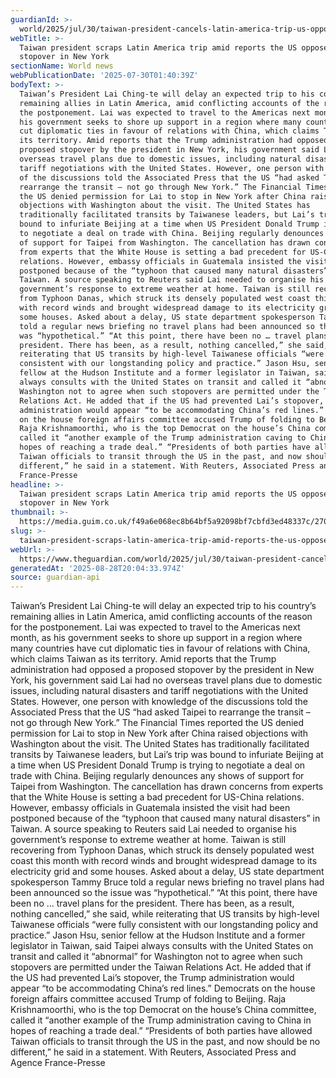 ```yaml
---
guardianId: >-
  world/2025/jul/30/taiwan-president-cancels-latin-america-trip-us-opposed-nyc-stopover
webTitle: >-
  Taiwan president scraps Latin America trip amid reports the US opposed
  stopover in New York
sectionName: World news
webPublicationDate: '2025-07-30T01:40:39Z'
bodyText: >-
  Taiwan’s President Lai Ching-te will delay an expected trip to his country’s
  remaining allies in Latin America, amid conflicting accounts of the reason for
  the postponement. Lai was expected to travel to the Americas next month, as
  his government seeks to shore up support in a region where many countries have
  cut diplomatic ties in favour of relations with China, which claims Taiwan as
  its territory. Amid reports that the Trump administration had opposed a
  proposed stopover by the president in New York, his government said Lai had no
  overseas travel plans due to domestic issues, including natural disasters and
  tariff negotiations with the United States. However, one person with knowledge
  of the discussions told the Associated Press that the US “had asked Taipei to
  rearrange the transit – not go through New York.” The Financial Times reported
  the US denied permission for Lai to stop in New York after China raised
  objections with Washington about the visit. The United States has
  traditionally facilitated transits by Taiwanese leaders, but Lai’s trip was
  bound to infuriate Beijing at a time when US President Donald Trump is trying
  to negotiate a deal on trade with China. Beijing regularly denounces any shows
  of support for Taipei from Washington. The cancellation has drawn concerns
  from experts that the White House is setting a bad precedent for US-China
  relations. However, embassy officials in Guatemala insisted the visit had been
  postponed because of the “typhoon that caused many natural disasters” in
  Taiwan. A source speaking to Reuters said Lai needed to organise his
  government’s response to extreme weather at home. Taiwan is still recovering
  from Typhoon Danas, which struck its densely populated west coast this month
  with record winds and brought widespread damage to its electricity grid and
  some houses. Asked about a delay, US state department spokesperson Tammy Bruce
  told a regular news briefing no travel plans had been announced so the issue
  was “hypothetical.” “At this point, there have been no … travel plans for the
  president. There has been, as a result, nothing cancelled,” she said, while
  reiterating that US transits by high-level Taiwanese officials “were fully
  consistent with our longstanding policy and practice.” Jason Hsu, senior
  fellow at the Hudson Institute and a former legislator in Taiwan, said Taipei
  always consults with the United States on transit and called it “abnormal” for
  Washington not to agree when such stopovers are permitted under the Taiwan
  Relations Act. He added that if the US had prevented Lai’s stopover, the Trump
  administration would appear “to be accommodating China’s red lines.” Democrats
  on the house foreign affairs committee accused Trump of folding to Beijing.
  Raja Krishnamoorthi, who is the top Democrat on the house’s China committee,
  called it “another example of the Trump administration caving to China in
  hopes of reaching a trade deal.” “Presidents of both parties have allowed
  Taiwan officials to transit through the US in the past, and now should be no
  different,” he said in a statement. With Reuters, Associated Press and Agence
  France-Presse
headline: >-
  Taiwan president scraps Latin America trip amid reports the US opposed
  stopover in New York
thumbnail: >-
  https://media.guim.co.uk/f49a6e068ec8b64bf5a92098bf7cbfd3ed48337c/270_0_2693_2155/500.jpg
slug: >-
  taiwan-president-scraps-latin-america-trip-amid-reports-the-us-opposed-stopover-in-new-york
webUrl: >-
  https://www.theguardian.com/world/2025/jul/30/taiwan-president-cancels-latin-america-trip-us-opposed-nyc-stopover
generatedAt: '2025-08-28T20:04:33.974Z'
source: guardian-api
---
```

Taiwan’s President Lai Ching-te will delay an expected trip to his country’s remaining allies in Latin America, amid conflicting accounts of the reason for the postponement. Lai was expected to travel to the Americas next month, as his government seeks to shore up support in a region where many countries have cut diplomatic ties in favour of relations with China, which claims Taiwan as its territory. Amid reports that the Trump administration had opposed a proposed stopover by the president in New York, his government said Lai had no overseas travel plans due to domestic issues, including natural disasters and tariff negotiations with the United States. However, one person with knowledge of the discussions told the Associated Press that the US “had asked Taipei to rearrange the transit – not go through New York.” The Financial Times reported the US denied permission for Lai to stop in New York after China raised objections with Washington about the visit. The United States has traditionally facilitated transits by Taiwanese leaders, but Lai’s trip was bound to infuriate Beijing at a time when US President Donald Trump is trying to negotiate a deal on trade with China. Beijing regularly denounces any shows of support for Taipei from Washington. The cancellation has drawn concerns from experts that the White House is setting a bad precedent for US-China relations. However, embassy officials in Guatemala insisted the visit had been postponed because of the “typhoon that caused many natural disasters” in Taiwan. A source speaking to Reuters said Lai needed to organise his government’s response to extreme weather at home. Taiwan is still recovering from Typhoon Danas, which struck its densely populated west coast this month with record winds and brought widespread damage to its electricity grid and some houses. Asked about a delay, US state department spokesperson Tammy Bruce told a regular news briefing no travel plans had been announced so the issue was “hypothetical.” “At this point, there have been no … travel plans for the president. There has been, as a result, nothing cancelled,” she said, while reiterating that US transits by high-level Taiwanese officials “were fully consistent with our longstanding policy and practice.” Jason Hsu, senior fellow at the Hudson Institute and a former legislator in Taiwan, said Taipei always consults with the United States on transit and called it “abnormal” for Washington not to agree when such stopovers are permitted under the Taiwan Relations Act. He added that if the US had prevented Lai’s stopover, the Trump administration would appear “to be accommodating China’s red lines.” Democrats on the house foreign affairs committee accused Trump of folding to Beijing. Raja Krishnamoorthi, who is the top Democrat on the house’s China committee, called it “another example of the Trump administration caving to China in hopes of reaching a trade deal.” “Presidents of both parties have allowed Taiwan officials to transit through the US in the past, and now should be no different,” he said in a statement. With Reuters, Associated Press and Agence France-Presse
